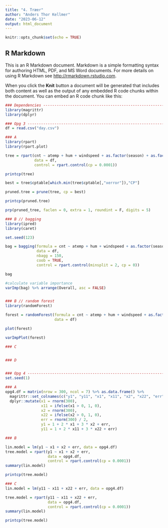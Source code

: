 ```yaml
---
title: "4. Træer"
author: "Anders Thor Kellmer"
date: "2023-06-12"
output: html_document
---
```


```r
knitr::opts_chunk$set(echo = TRUE)
```

## R Markdown

This is an R Markdown document. Markdown is a simple formatting syntax for authoring HTML, PDF, and MS Word documents. For more details on using R Markdown see <http://rmarkdown.rstudio.com>.

When you click the **Knit** button a document will be generated that includes both content as well as the output of any embedded R code chunks within the document. You can embed an R code chunk like this:

```r
### Dependencies ---------------------------------------------------------------
library(magrittr)
library(dplyr)

### Opg 3 ----------------------------------------------------------------------
df = read.csv("day.csv")

### A
library(rpart)
library(rpart.plot)

tree = rpart(cnt ~ atemp + hum + windspeed + as.factor(season) + as.factor(holiday) + as.factor(weathersit),
             data = df, 
             control = rpart.control(cp = 0.0001))

printcp(tree)

best = tree$cptable[which.min(tree$cptable[,"xerror"]),"CP"]

pruned.tree = prune(tree, cp = best)

printcp(pruned.tree)

prp(pruned_tree, faclen = 0, extra = 1, roundint = F, digits = 5)

### B // bagging
library(ipred)
library(caret)

set.seed(123)

bag = bagging(formula = cnt ~ atemp + hum + windspeed + as.factor(season) + as.factor(holiday) + as.factor(weathersit), 
              data = df, 
              nbagg = 150, 
              coob = TRUE, 
              control = rpart.control(minsplit = 2, cp = 0))

bag

#calculate variable importance
varImp(bag) %>% arrange(Overall, asc = FALSE)


### B // random forest
library(randomForest)

forest = randomForest(formula = cnt ~ atemp + hum + windspeed + as.factor(season) + as.factor(holiday) + as.factor(weathersit),
                      data = df)

plot(forest)

varImpPlot(forest) 

### C


### D


### Opg 4 ----------------------------------------------------------------------
set.seed(1)

### A
opg4.df = matrix(nrow = 300, ncol = 7) %>% as.data.frame() %>%
  magrittr::set_colnames(c("y1", "y11", "x1", "x11", "x2", "x22", "err")) %>%
  dplyr::mutate(x1 = rnorm(300),
                x11 = ifelse(x1 > 0, 1, 0),
                x2 = rnorm(300),
                x22 = ifelse(x2 > 0, 1, 0),
                err = rnorm(300) / 2,
                y1 = 1 + 2 * x1 + 3 * x2 + err,
                y11 = 1 + 2 * x11 + 3 * x22 + err)

### B

lin.model = lm(y1 ~ x1 + x2 + err, data = opg4.df)
tree.model = rpart(y1 ~ x1 + x2 + err,
                   data = opg4.df, 
                   control = rpart.control(cp = 0.0001))
summary(lin.model)

printcp(tree.model)

### C
lin.model = lm(y11 ~ x11 + x22 + err, data = opg4.df)

tree.model = rpart(y11 ~ x11 + x22 + err,
                   data = opg4.df, 
                   control = rpart.control(cp = 0.0001))
summary(lin.model)

printcp(tree.model)

```
